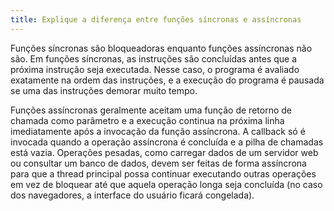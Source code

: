 ```yaml
---
title: Explique a diferença entre funções síncronas e assíncronas
---
```


Funções síncronas são bloqueadoras enquanto funções assíncronas não são. Em funções síncronas, as instruções são concluídas antes que a próxima instrução seja executada. Nesse caso, o programa é avaliado exatamente na ordem das instruções, e a execução do programa é pausada se uma das instruções demorar muito tempo.

Funções assíncronas geralmente aceitam uma função de retorno de chamada como parâmetro e a execução continua na próxima linha imediatamente após a invocação da função assíncrona. A callback só é invocada quando a operação assíncrona é concluída e a pilha de chamadas está vazia. Operações pesadas, como carregar dados de um servidor web ou consultar um banco de dados, devem ser feitas de forma assíncrona para que a thread principal possa continuar executando outras operações em vez de bloquear até que aquela operação longa seja concluída (no caso dos navegadores, a interface do usuário ficará congelada).

